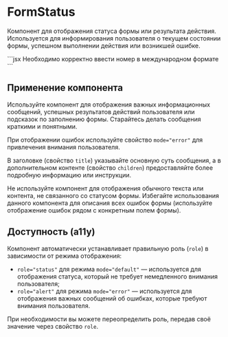 <Overview>

# FormStatus

Компонент для отображения статуса формы или результата действия.
Используется для информирования пользователя о текущем состоянии формы, успешном выполнении действия или возникшей ошибке.

</Overview>

<Playground>
  ```jsx
  <FormStatus title="Некорректный мобильный номер" mode="error">
    Необходимо корректно ввести номер в международном формате
  </FormStatus>
  ```
</Playground>

## Применение компонента

Используйте компонент для отображения важных информационных сообщений, успешных результатов действий пользователя или подсказок
по заполнению формы. Старайтесь делать сообщения краткими и понятными.

При отображении ошибок используйте свойство `mode="error"` для привлечения внимания пользователя.

В заголовке (свойство `title`) указывайте основную суть сообщения, а в дополнительном контенте (свойство `children`)
предоставляйте более подробную информацию или инструкции.

Не используйте компонент для отображения обычного текста или контента, не связанного со статусом формы.
Избегайте использования данного компонента для описания всех ошибок формы (используйте отображение ошибок рядом с конкретным полем формы).

## Доступность (a11y)

Компонент автоматически устанавливает правильную роль (`role`) в зависимости от режима отображения:

- `role="status"` для режима `mode="default"` — используется для отображения статуса, который не требует
  немедленного внимания пользователя;
- `role="alert"` для режима `mode="error"` — используется для отображения важных сообщений об ошибках,
  которые требуют внимания пользователя.

При необходимости вы можете переопределить роль, передав своё значение через свойство `role`.
